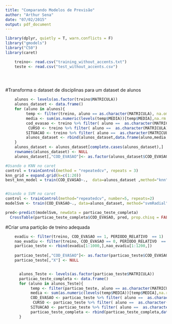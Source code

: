 ```yaml
---
title: "Comparando Modelos de Previsão"
author: "Arthur Sena"
date: "07/02/2015"
output: pdf_document
---
```




```r
library(dplyr, quietly = T, warn.conflicts = F)
library("gmodels")
library("C50")
library(caret)


```


```r

    treino<- read.csv("training_without_accents.txt")
    teste <- read.csv("test_without_accents.csv")


    

```

#Transforma o dataset de disciplinas para um dataset de alunos
```r
    alunos <- levels(as.factor(treino$MATRICULA))    
    alunos_dataset <- data.frame()
    for (aluno in alunos){
         temp <- filter(treino, aluno == as.character(MATRICULA), na.omit = T)
         media <- sum(as.numeric(levels(temp$MEDIA))[temp$MEDIA],na.rm = T)/nrow(temp)
         cod_evasao <- treino %>% filter( aluno ==  as.character(MATRICULA)) %>% select(COD_EVASAO)
          CURSO <- treino %>% filter( aluno ==  as.character(MATRICULA)) %>% select(CURSO)
         SITUACAO <- treino %>% filter( aluno ==  as.character(MATRICULA)) %>% select(SITUACAO)
         alunos_dataset <- rbind(alunos_dataset,data.frame(aluno,media,CURSO,cod_evasao),warn.conflicts = F )
    }
    alunos_dataset <- alunos_dataset[complete.cases(alunos_dataset),]
    rownames(alunos_dataset) <- NULL
    alunos_dataset[,"COD_EVASAO"]<- as.factor(alunos_dataset$COD_EVASAO)

#Usando o KNN no caret
control = trainControl(method = "repeatedcv", repeats = 3)
knn_grid = expand.grid(k=c(1:20))
best_knn_model = train(COD_EVASAO~.,  data=alunos_dataset ,method="knn",preProcess=c("range"),tuneGrid=knn_grid,trControl=control)


#Usando o SVM no caret
control <- trainControl(method="repeatedcv", number=5, repeats=2)
modelSvm <- train(COD_EVASAO~., data=alunos_dataset, method="svmRadial", trControl=control)

pred<-predict(modelSvm, newdata = particao_teste_completa)
  CrossTable(particao_teste_completa$COD_EVASAO, pred, prop.chisq = FALSE, prop.c = FALSE, prop.r = FALSE, dnn = c('actual', 'predicted'))

```

#Criar uma partição de treino adequada
```r
    evadiu <- filter(treino, COD_EVASAO == 1, PERIODO_RELATIVO  == 1)
    nao_evadiu <- filter(treino, COD_EVASAO == 0, PERIODO_RELATIVO  == 1)
    particao_teste <- rbind(evadiu[1:1000,],nao_evadiu[1:1200,])
    
    particao_teste[,"COD_EVASAO"]<- as.factor(particao_teste$COD_EVASAO)
    particao_teste[,"X"] <- NULL


      alunos_Teste <- levels(as.factor(particao_teste$MATRICULA))    
      particao_teste_completa <- data.frame()
      for (aluno in alunos_Teste){
           temp <- filter(particao_teste, aluno == as.character(MATRICULA), na.omit = T)
           media <- sum(as.numeric(levels(temp$MEDIA))[temp$MEDIA],na.rm = T)/nrow(temp)
           COD_EVASAO <- particao_teste %>% filter( aluno ==  as.character(MATRICULA)) %>% select(COD_EVASAO)
            CURSO <- particao_teste %>% filter( aluno ==  as.character(MATRICULA)) %>% select(CURSO)
           SITUACAO <- particao_teste %>% filter( aluno ==  as.character(MATRICULA)) %>% select(SITUACAO)
           particao_teste_completa <- rbind(particao_teste_completa,data.frame(aluno,media,CURSO,COD_EVASAO))
      }


```


